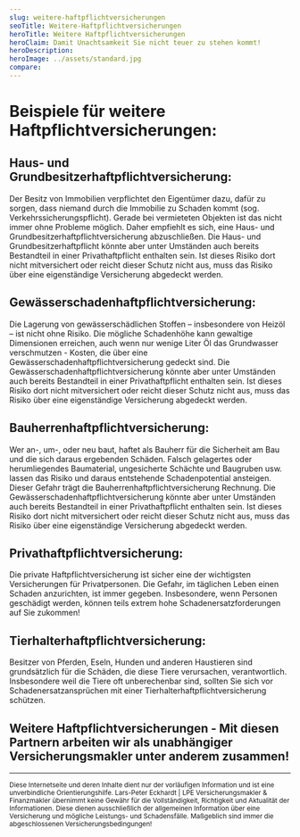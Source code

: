 ```yaml
---
slug: weitere-haftpflichtversicherungen
seoTitle: Weitere-Haftpflichtversicherungen
heroTitle: Weitere Haftpflichtversicherungen
heroClaim: Damit Unachtsamkeit Sie nicht teuer zu stehen kommt!
heroDescription: 
heroImage: ../assets/standard.jpg
compare: 
---
```


<ProvenExpert />

# Beispiele für weitere Haftpflichtversicherungen:

## Haus- und Grundbesitzerhaftpflichtversicherung:
Der Besitz von Immobilien verpflichtet den Eigentümer dazu, dafür zu sorgen, dass niemand durch die Immobilie zu Schaden kommt (sog. Verkehrssicherungspflicht). Gerade bei vermieteten Objekten ist das nicht immer ohne Probleme möglich. Daher empfiehlt es sich, eine Haus- und Grundbesitzerhaftpflichtversicherung abzuschließen. Die Haus- und Grundbesitzerhaftpflicht könnte aber unter Umständen auch bereits Bestandteil in einer Privathaftpflicht enthalten sein. Ist dieses Risiko dort nicht mitversichert oder reicht dieser Schutz nicht aus, muss das Risiko über eine eigenständige Versicherung abgedeckt werden.

## Gewässerschadenhaftpflichtversicherung:
Die Lagerung von gewässerschädlichen Stoffen – insbesondere von Heizöl – ist nicht ohne Risiko. Die mögliche Schadenhöhe kann gewaltige Dimensionen erreichen, auch wenn nur wenige Liter Öl das Grundwasser verschmutzen - Kosten, die über eine Gewässerschadenhaftpflichtversicherung gedeckt sind. Die Gewässerschadenhaftpflichtversicherung könnte aber unter Umständen auch bereits Bestandteil in einer Privathaftpflicht enthalten sein. Ist dieses Risiko dort nicht mitversichert oder reicht dieser Schutz nicht aus, muss das Risiko über eine eigenständige Versicherung abgedeckt werden.

## Bauherrenhaftpflichtversicherung: 
Wer an-, um-, oder neu baut, haftet als Bauherr für die Sicherheit am Bau und die sich daraus ergebenden Schäden. Falsch gelagertes oder herumliegendes Baumaterial, ungesicherte Schächte und Baugruben usw. lassen das Risiko und daraus entstehende Schadenpotential ansteigen. Dieser Gefahr trägt die Bauherrenhaftpflichtversicherung Rechnung. Die Gewässerschadenhaftpflichtversicherung könnte aber unter Umständen auch bereits Bestandteil in einer Privathaftpflicht enthalten sein. Ist dieses Risiko dort nicht mitversichert oder reicht dieser Schutz nicht aus, muss das Risiko über eine eigenständige Versicherung abgedeckt werden.

## Privathaftpflichtversicherung:
Die private Haftpflichtversicherung ist sicher eine der wichtigsten Versicherungen für Privatpersonen. Die Gefahr, im täglichen Leben einen Schaden anzurichten, ist immer gegeben. Insbesondere, wenn Personen geschädigt werden, können teils extrem hohe Schadenersatzforderungen auf Sie zukommen!

## Tierhalterhaftpflichtversicherung:
Besitzer von Pferden, Eseln, Hunden und anderen Haustieren sind grundsätzlich für die Schäden, die diese Tiere verursachen, verantwortlich. Insbesondere weil die Tiere oft unberechenbar sind, sollten Sie sich vor Schadenersatzansprüchen mit einer Tierhalterhaftpflichtversicherung schützen.


<ContactAndCompareBox />
<ProvenExpert />

## Weitere Haftpflichtversicherungen - Mit diesen Partnern arbeiten wir als unabhängiger Versicherungsmakler unter anderem zusammen!
<InsurancesBox title='Sachversicherungsgesellschaften'/>

---

<small>Diese Internetseite und deren Inhalte dient nur der vorläufigen Information und ist eine unverbindliche Orientierungshilfe. Lars-Peter Eckhardt | LPE Versicherungsmakler & Finanzmakler übernimmt keine Gewähr für die Vollständigkeit, Richtigkeit und Aktualität der Informationen. Diese dienen ausschließlich der allgemeinen Information über eine Versicherung und mögliche Leistungs- und Schadensfälle. Maßgeblich sind immer die abgeschlossenen Versicherungsbedingungen!</small>